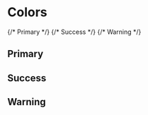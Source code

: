 

<Meta title="Colors" />

# Colors

<ColorPalette>
  {/* Primary */}
  <ColorItem
    title="Primary"
    subtitle="background"
    colors={[palette.background]}
  />
  <ColorItem title="Primary" subtitle="accent1" colors={[palette.accent1]} />
  <ColorItem title="Primary" subtitle="accent2" colors={[palette.accent2]} />
  <ColorItem title="Primary" subtitle="accent3" colors={[palette.accent3]} />
  <ColorItem title="Primary" subtitle="accent4" colors={[palette.accent4]} />
  <ColorItem title="Primary" subtitle="accent5" colors={[palette.accent5]} />
  <ColorItem title="Primary" subtitle="accent6" colors={[palette.accent6]} />
  <ColorItem title="Primary" subtitle="accent7" colors={[palette.accent7]} />
  <ColorItem
    title="Primary"
    subtitle="foreground"
    colors={[palette.foreground]}
  />
  {/* Success */}
  <ColorItem title="Success" subtitle="success" colors={[palette.success]} />
  <ColorItem
    title="Success"
    subtitle="success10"
    colors={[palette.success10]}
  />
  {/* Warning */}
  <ColorItem title="Warning" subtitle="warning" colors={[palette.warning]} />
  <ColorItem
    title="Warning"
    subtitle="warning10"
    colors={[palette.warning10]}
  />
</ColorPalette>

## Primary

<ColorPalette>
  <ColorItem
    title="Primary"
    subtitle="Light mode"
    colors={[
      palette.background,
      palette.accent1,
      palette.accent2,
      palette.accent3,
      palette.accent4,
      palette.accent5,
      palette.accent6,
      palette.accent7,
      palette.foreground,
    ]}
  />
</ColorPalette>

## Success

<ColorPalette>
  <ColorItem title="Success" colors={[palette.success, palette.success10]} />
</ColorPalette>

## Warning

<ColorPalette>
  <ColorItem title="Warning" colors={[palette.warning, palette.warning10]} />
</ColorPalette>
